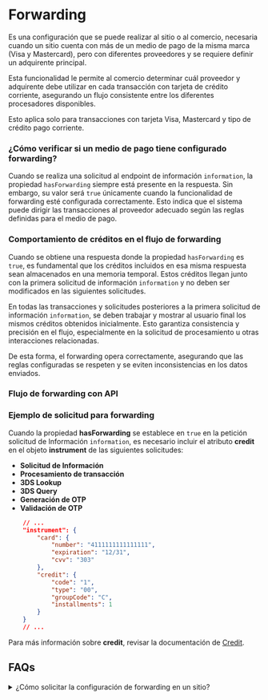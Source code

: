 # Forwarding

Es una configuración que se puede realizar al sitio o al comercio, necesaria cuando  un sitio cuenta con más de un medio de pago de la misma marca (Visa y Mastercard), pero con diferentes proveedores y se requiere definir un adquirente principal.

Esta funcionalidad le permite al comercio determinar cuál proveedor y adquirente debe utilizar en cada transacción con tarjeta de crédito corriente, asegurando un flujo consistente entre los diferentes procesadores disponibles.

<Note>Esto aplica solo para transacciones con tarjeta Visa, Mastercard y tipo de crédito pago corriente.</Note>

### ¿Cómo verificar si un medio de pago tiene configurado forwarding?

Cuando se realiza una solicitud al endpoint de información `information`, la propiedad `hasForwarding` siempre está presente en la respuesta. Sin embargo, su valor será `true` únicamente cuando la funcionalidad de forwarding esté configurada correctamente. Esto indica que el sistema puede dirigir las transacciones al proveedor adecuado según las reglas definidas para el medio de pago.

### Comportamiento de créditos en el flujo de forwarding

Cuando se obtiene una respuesta donde la propiedad `hasForwarding` es `true`, es fundamental que los créditos incluidos en esa misma respuesta sean almacenados en una memoria temporal. Estos créditos llegan junto con la primera solicitud de información `information` y no deben ser modificados en las siguientes solicitudes.

En todas las transacciones y solicitudes posteriores a la primera solicitud de información `information`, se deben trabajar y mostrar al usuario final los mismos créditos obtenidos inicialmente. Esto garantiza consistencia y precisión en el flujo, especialmente en la solicitud de procesamiento u otras interacciones relacionadas.

De esta forma, el forwarding opera correctamente, asegurando que las reglas configuradas se respeten y se eviten inconsistencias en los datos enviados.

### Flujo de forwarding con API 

<ImageZoom
    src="/ForwardingFlow_es.webp"
    alt="forwarding flow"
    className="h-auto shadow rounded-md my-0 transition-transform duration-300 ease-in-out" 
/>

### Ejemplo de solicitud para forwarding

Cuando la propiedad **hasForwarding** se establece en `true` en la petición solicitud de Información `information`, es necesario incluir el atributo **credit** en el objeto **instrument** de las siguientes solicitudes:
- **Solicitud de Información**
- **Procesamiento de transacción**
- **3DS Lookup**
- **3DS Query**
- **Generación de OTP**
- **Validación de OTP**
```json
    // ...
    "instrument": {
        "card": {
            "number": "4111111111111111",
            "expiration": "12/31",
            "cvv": "303"
        },
        "credit": {
            "code": "1",
            "type": "00",
            "groupCode": "C",
            "installments": 1
        }
    }
    // ...
```
Para más información sobre **credit**, revisar la documentación de [Credit](/gateway/additional-data#additional-data-credit).

## FAQs
<details>
<summary>¿Cómo solicitar la configuración de forwarding en un sitio?</summary>
<p>Se debe realizar una solicitud a nuestro equipo de posventa a través del correo electrónico servicioposventa@placetopay.ec </p>
</details>


